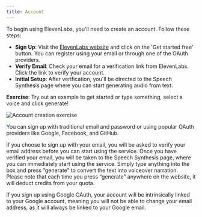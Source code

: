 ```yaml
---
title: Account
---
```


To begin using ElevenLabs, you'll need to create an account. Follow these steps:

- **Sign Up**: Visit the [ElevenLabs website](https://elevenlabs.io/sign-up) and click on the 'Get started free' button. You can register using your email or through one of the OAuth providers.
- **Verify Email**: Check your email for a verification link from ElevenLabs. Click the link to verify your account.
- **Initial Setup**: After verification, you'll be directed to the Speech Synthesis page where you can start generating audio from text.

**Exercise**: Try out an example to get started or type something, select a voice and click generate!

<img
  src="/assets/images/product-guides/administration/account-creation.png"
  alt="Account creation exercise"
  className="w-full rounded-lg"
/>

You can sign up with traditional email and password or using popular OAuth providers like Google, Facebook, and GitHub.

If you choose to sign up with your email, you will be asked to verify your email address before you can start using the service. Once you have verified your email, you will be taken to the Speech Synthesis page, where you can immediately start using the service. Simply type anything into the box and press “generate” to convert the text into voiceover narration. Please note that each time you press “generate” anywhere on the website, it will deduct credits from your quota.

If you sign up using Google OAuth, your account will be intrinsically linked to your Google account, meaning you will not be able to change your email address, as it will always be linked to your Google email.
